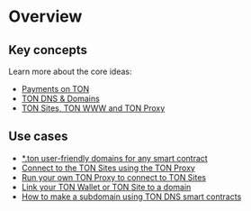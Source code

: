 

# Overview

## Key concepts

Learn more about the core ideas:

* [Payments on TON](https://blog.ton.org/ton-payments)
* [TON DNS & Domains](/v3/guidelines/web3/ton-dns/dns)
* [TON Sites, TON WWW and TON Proxy](https://blog.ton.org/ton-sites)

## Use cases

- [*.ton user-friendly domains for any smart contract](/v3/guidelines/web3/ton-dns/dns)
- [Connect to the TON Sites using the TON Proxy](/v3/guidelines/web3/ton-proxy-sites/connect-with-ton-proxy)
- [Run your own TON Proxy to connect to TON Sites](/v3/guidelines/web3/ton-proxy-sites/running-your-own-ton-proxy)
- [Link your TON Wallet or TON Site to a domain](/v3/guidelines/web3/ton-proxy-sites/site-and-domain-management)
- [How to make a subdomain using TON DNS smart contracts](/v3/guidelines/web3/ton-proxy-sites/site-and-domain-management#how-to-set-up-subdomains)
<Feedback />

